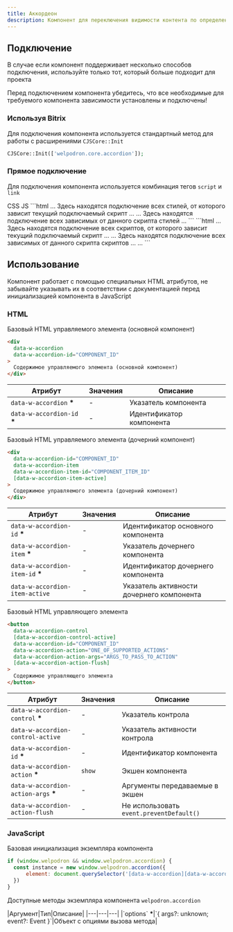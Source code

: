 ```yaml
---
title: Аккордеон
description: Компонент для переключения видимости контента по определенным группам (аккордеон)
---
```


## Подключение 

В случае если компонент поддерживает несколько способов подключения, используйте только тот, который больше подходит для проекта

<Alert>
  Перед подключением компонента убедитесь, что все необходимые для требуемого компонента зависимости установлены и подключены!
</Alert>

### Используя Bitrix 

Для подключения компонента используется стандартный метод для работы с расширениями `CJSCore::Init` 

```php
CJSCore::Init(['welpodron.core.accordion']);
```

### Прямое подключение

Для подключения компонента используется комбинация тегов `script` и `link` 

<Tabs activeItemIdDefault="CSS">
<TabsControls>
    <TabsControl itemId="CSS">CSS</TabsControl>
    <TabsControl itemId="JS">JS</TabsControl>
</TabsControls>
<TabsItem itemId="CSS">
    ```html
    ...
    Здесь находятся подключение всех стилей, от которого зависит текущий подключаемый скрипт
    ...
    <link rel="stylesheet" href="Путь к локально размещенному файлу стилей компонента">
    ...
    Здесь находятся подключение всех зависимых от данного скрипта стилей
    ...
    </head>
    ```
</TabsItem>
<TabsItem itemId="JS">
    ```html
    ...
    Здесь находятся подключение всех скриптов, от которого зависит текущий подключаемый скрипт
    ...
    <script src="Путь к локально размещенному файлу скрипта компонента"></script>
    ...
    Здесь находятся подключение всех зависимых от данного скрипта скриптов
    ...
    </body>
    ...
    ```
</TabsItem>
</Tabs>

## Использование

Компонент работает с помощью специальных HTML атрибутов, не забывайте указывать их в соответствии с документацией перед инициализацией компонента в JavaScript

### HTML

Базовый HTML управляемого элемента (основной компонент)

```html /COMPONENT_ID/#gci
<div 
  data-w-accordion
  data-w-accordion-id="COMPONENT_ID"
>
  Содержимое управляемого элемента (основной компонент)
</div>
```
|Атрибут|Значения|Описание|
|---|---|---|
|`data-w-accordion` <b className="text-red-500">*</b>|-|Указатель компонента|
|`data-w-accordion-id` <b className="text-red-500">*</b>|-|Идентификатор компонента|

Базовый HTML управляемого элемента (дочерний компонент)

```html /COMPONENT_ID/#gci /COMPONENT_ITEM_ID/#gci
<div 
  data-w-accordion-id="COMPONENT_ID"
  data-w-accordion-item
  data-w-accordion-item-id="COMPONENT_ITEM_ID"
  [data-w-accordion-item-active]
>
  Содержимое управляемого элемента (дочерний компонент)
</div>
```
|Атрибут|Значения|Описание|
|---|---|---|
|`data-w-accordion-id` <b className="text-red-500">*</b>|-|Идентификатор основного компонента|
|`data-w-accordion-item` <b className="text-red-500">*</b>|-|Указатель дочернего компонента|
|`data-w-accordion-item-id` <b className="text-red-500">*</b>|-|Идентификатор дочернего компонента|
|`data-w-accordion-item-active`|-|Указатель активности дочернего компонента|

Базовый HTML управляющего элемента

```html /COMPONENT_ID/#gci /ONE_OF_SUPPORTED_ACTIONS/#gci /ARGS_TO_PASS_TO_ACTION/#gci
<button 
  data-w-accordion-control
  [data-w-accordion-control-active]
  data-w-accordion-id="COMPONENT_ID"
  data-w-accordion-action="ONE_OF_SUPPORTED_ACTIONS"
  data-w-accordion-action-args="ARGS_TO_PASS_TO_ACTION"
  [data-w-accordion-action-flush]
>
  Содержимое управляющего элемента
</button>
```
|Атрибут|Значения|Описание|
|---|---|---|
|`data-w-accordion-control` <b className="text-red-500">*</b>|-|Указатель контрола|
|`data-w-accordion-control-active`|-|Указатель активности контрола|
|`data-w-accordion-id` <b className="text-red-500">*</b>|-|Идентификатор компонента|
|`data-w-accordion-action` <b className="text-red-500">*</b>|`show`|Экшен компонента|
|`data-w-accordion-action-args` <b className="text-red-500">*</b>|-|Аргументы передаваемые в экшен|
|`data-w-accordion-action-flush`|-|Не использовать `event.preventDefault()`|

### JavaScript

Базовая инициализация экземпляра компонента

```js /COMPONENT_ID/#gci
if (window.welpodron && window.welpodron.accordion) {
  const instance = new window.welpodron.accordion({
      element: document.querySelector('[data-w-accordion][data-w-accordion-id="COMPONENT_ID"]');
  })
}
```
Доступные методы экземпляра компонента `welpodron.accordion`

<Method isAsync={true} name="show(options)" description="Переключение компонента в видимое состояние">
|Аргумент|Тип|Описание|
|---|---|---|
|`options` <b className="text-red-500">*</b>|`{ args?: unknown; event?: Event }`|Объект с опциями вызова метода|
</Method>